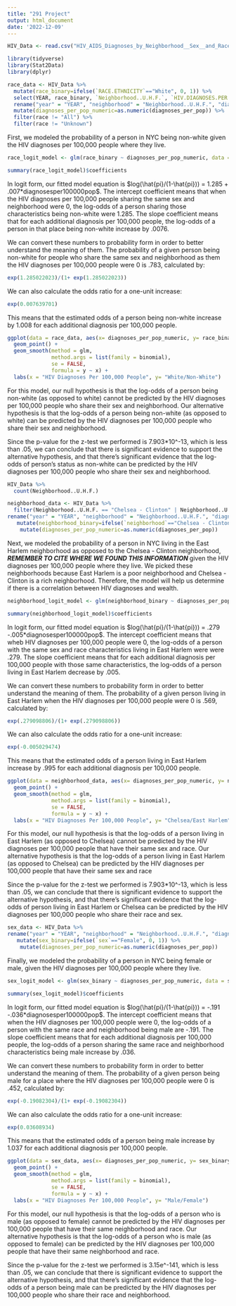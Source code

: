 ```yaml
---
title: "291 Project"
output: html_document
date: '2022-12-09'
---
```

```r
HIV_Data <- read.csv("HIV_AIDS_Diagnoses_by_Neighborhood__Sex__and_Race_Ethnicity (3).csv")
```


```r
library(tidyverse)
library(Stat2Data)
library(dplyr)
```

```r
race_data <- HIV_Data %>% 
  mutate(race_binary=ifelse(`RACE.ETHNICITY`=="White", 0, 1)) %>%
  select(YEAR, race_binary, `Neighborhood..U.H.F.`, `HIV.DIAGNOSES.PER.100.000.POPULATION`, Borough, SEX, `RACE.ETHNICITY`) %>%
  rename("year" = "YEAR", "neighborhood" = "Neighborhood..U.H.F.", "diagnoses_per_pop" = "HIV.DIAGNOSES.PER.100.000.POPULATION", "borough" = "Borough", "sex" = "SEX", "race" = "RACE.ETHNICITY") %>%
  mutate(diagnoses_per_pop_numeric=as.numeric(diagnoses_per_pop)) %>%
  filter(race != "All") %>%
  filter(race != "Unknown")
```

First, we modeled the probability of a person in NYC being non-white given the HIV diagnoses per 100,000 people where they live. 

```r
race_logit_model <- glm(race_binary ~ diagnoses_per_pop_numeric, data = race_data, family = binomial)
```


```r
summary(race_logit_model)$coefficients
```

In logit form, our fitted model equation is
$log(\hat{pi}/(1-\hat{pi})) = 1.285 + .007*diagnosesper100000pop$. The intercept coefficient means that when the HIV diagnoses per 100,000 people sharing the same sex and neighborhood were 0, the log-odds of a person sharing those characteristics being non-white were 1.285. The slope coefficient means that for each additional diagnosis per 100,000 people, the log-odds of a person in that place being non-white increase by .0076. 

We can convert these numbers to probability form in order to better understand the meaning of them. The probability of a given person being non-white for people who share the same sex and neighborhood as them the HIV diagnoses per 100,000 people were 0 is .783, calculated by: 

```r
exp(1.285022023)/(1+ exp(1.285022023))

```

We can also calculate the odds ratio for a one-unit increase:
```r
exp(0.007639701)
```

This means that the estimated odds of a person being non-white increase by 1.008 for each additional diagnosis per 100,000 people.

```r
ggplot(data = race_data, aes(x= diagnoses_per_pop_numeric, y= race_binary)) +
  geom_point() + 
  geom_smooth(method = glm, 
              method.args = list(family = binomial),
              se = FALSE, 
              formula = y ~ x) +
  labs(x = "HIV Diagnoses Per 100,000 People", y= "White/Non-White")
```

For this model, our null hypothesis is that the log-odds of a person being non-white (as opposed to white) cannot be predicted by the HIV diagnoses per 100,000 people who share their sex and neighborhood. Our alternative hypothesis is that the log-odds of a person being non-white (as opposed to white) can be predicted by the HIV diagnoses per 100,000 people who share their sex and neighborhood.

Since the p-value for the z-test we performed is 7.903*10^-13, which is less than .05, we can conclude that there is significant evidence to support the alternative hypothesis, and that there's significant evidence that the log-odds of person's status as non-white can be predicted by the HIV diagnoses per 100,000 people who share their sex and neighborhood.

```r
HIV_Data %>%
  count(Neighborhood..U.H.F.) 
```

```r
neighborhood_data <- HIV_Data %>%
  filter(Neighborhood..U.H.F. == "Chelsea - Clinton" | Neighborhood..U.H.F. == "East Harlem") %>%
rename("year" = "YEAR", "neighborhood" = "Neighborhood..U.H.F.", "diagnoses_per_pop" = "HIV.DIAGNOSES.PER.100.000.POPULATION", "borough" = "Borough", "sex" = "SEX", "race" = "RACE.ETHNICITY") %>%
   mutate(neighborhood_binary=ifelse(`neighborhood`=="Chelsea - Clinton", 0, 1)) %>%
    mutate(diagnoses_per_pop_numeric=as.numeric(diagnoses_per_pop))
```

Next, we modeled the probability of a person in NYC living in the East Harlem neighborhood as opposed to the Chelsea - Clinton neighborhood, ***REMEMBER TO CITE WHERE WE FOUND THIS INFORMATION ***given the HIV diagnoses per 100,000 people where they live. We picked these neighborhoods because East Harlem is a poor neighborhood and Chelsea - Clinton is a rich neighborhood. Therefore, the model will help us determine if there is a correlation between HIV diagnoses and wealth. 

```r
neighborhood_logit_model <- glm(neighborhood_binary ~ diagnoses_per_pop_numeric, data = neighborhood_data, family = binomial)
```

```r
summary(neighborhood_logit_model)$coefficients
```

In logit form, our fitted model equation is
$log(\hat{pi}/(1-\hat{pi})) = .279 -.005*diagnosesper100000pop$. The intercept coefficient means that wheb HIV diagnoses per 100,000 people were 0, the log-odds of a person with the same sex and race characteristics living in East Harlem were were .279. The slope coefficient means that for each additional diagnosis per 100,000 people with those same characteristics, the log-odds of a person living in East Harlem decrease by .005. 

We can convert these numbers to probability form in order to better understand the meaning of them. The probability of a given person living in East Harlem when the HIV diagnoses per 100,000 people were 0 is .569, calculated by: 


```r
exp(.279098806)/(1+ exp(.279098806))

```

We can also calculate the odds ratio for a one-unit increase:
```r
exp(-0.005029474)
```

This means that the estimated odds of a person living in East Harlem increase by .995 for each additional diagnosis per 100,000 people.


```r
ggplot(data = neighborhood_data, aes(x= diagnoses_per_pop_numeric, y= neighborhood_binary)) +
  geom_point() + 
  geom_smooth(method = glm, 
              method.args = list(family = binomial),
              se = FALSE, 
              formula = y ~ x) +
  labs(x = "HIV Diagnoses Per 100,000 People", y= "Chelsea/East Harlem")
```

For this model, our null hypothesis is that the log-odds of a person living in East Harlem (as opposed to Chelsea) cannot be predicted by the HIV diagnoses per 100,000 people that have their same sex and race. Our alternative hypothesis is that the log-odds of a person living in East Harlem (as opposed to Chelsea) can be predicted by the HIV diagnoses per 100,000 people that have their same sex and race

Since the p-value for the z-test we performed is 7.903*10^-13, which is less than .05, we can conclude that there is significant evidence to support the alternative hypothesis, and that there's significant evidence that the log-odds of person living in East Harlem or Chelsea can be predicted by the HIV diagnoses per 100,000 people who share their race and sex. 

```r
sex_data <- HIV_Data %>% 
rename("year" = "YEAR", "neighborhood" = "Neighborhood..U.H.F.", "diagnoses_per_pop" = "HIV.DIAGNOSES.PER.100.000.POPULATION", "borough" = "Borough", "sex" = "SEX", "race" = "RACE.ETHNICITY") %>%
   mutate(sex_binary=ifelse(`sex`=="Female", 0, 1)) %>%
    mutate(diagnoses_per_pop_numeric=as.numeric(diagnoses_per_pop))
```



Finally, we modeled the probability of a person in NYC being female or male, given the HIV diagnoses per 100,000 people where they live. 

```r
sex_logit_model <- glm(sex_binary ~ diagnoses_per_pop_numeric, data = sex_data, family = binomial)
```

```r
summary(sex_logit_model)$coefficients
```


In logit form, our fitted model equation is
$log(\hat{pi}/(1-\hat{pi})) = -.191 -.036*diagnosesper100000pop$. The intercept coefficient means that when the HIV diagnoses per 100,000 people were 0, the log-odds of a person with the same race and neighborhood being male are -.191. The slope coefficient means that for each additional diagnosis per 100,000 people, the log-odds of a person sharing the same race and neighborhood characteristics being male increase by .036. 

We can convert these numbers to probability form in order to better understand the meaning of them. The probability of a given person being male for a place where the HIV diagnoses per 100,000 people were 0 is .452, calculated by: 

```r
exp(-0.19082304)/(1+ exp(-0.19082304))

```

We can also calculate the odds ratio for a one-unit increase:
```r
exp(0.03608934)
```

This means that the estimated odds of a person being male increase by 1.037 for each additional diagnosis per 100,000 people.

```r
ggplot(data = sex_data, aes(x= diagnoses_per_pop_numeric, y= sex_binary)) +
  geom_point() + 
  geom_smooth(method = glm, 
              method.args = list(family = binomial),
              se = FALSE, 
              formula = y ~ x) +
  labs(x = "HIV Diagnoses Per 100,000 People", y= "Male/Female")
```

For this model, our null hypothesis is that the log-odds of a person who is male (as opposed to female) cannot be predicted by the HIV diagnoses per 100,000 people that have their same neighborhood and race. Our alternative hypothesis is that the log-odds of a person who is male (as opposed to female) can be predicted by the HIV diagnoses per 100,000 people that have their same neighborhood and race. 

Since the p-value for the z-test we performed is 3.15e^-141, which is less than .05, we can conclude that there is significant evidence to support the alternative hypothesis, and that there's significant evidence that the log-odds of a person being male can be predicted by the HIV diagnoses per 100,000 people who share their race and neighborhood. 

